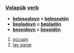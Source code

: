 === [[Volapük]]  [[verb]] === 

*'''[[beleseatoyn]] = [[beleseatön]]'''
*'''[[bepladoyn]] = [[bepladön]]'''
*'''[[beseidoyn]] = [[beseidön]]''' 

# [[occupy]]
# [[lay siege]]